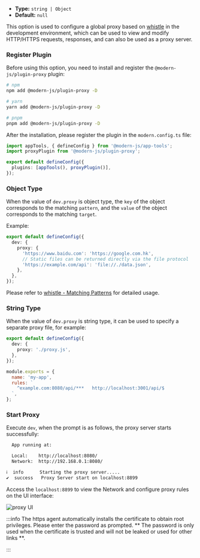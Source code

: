 - **Type:** `string | Object`
- **Default:** `null`

This option is used to configure a global proxy based on [whistle](https://wproxy.org/whistle/) in the development environment, which can be used to view and modify HTTP/HTTPS requests, responses, and can also be used as a proxy server.

### Register Plugin

Before using this option, you need to install and register the `@modern-js/plugin-proxy` plugin:

```bash
# npm
npm add @modern-js/plugin-proxy -D

# yarn
yarn add @modern-js/plugin-proxy -D

# pnpm
pnpm add @modern-js/plugin-proxy -D
```

After the installation, please register the plugin in the `modern.config.ts` file:

```ts title="modern.config.ts"
import appTools, { defineConfig } from '@modern-js/app-tools';
import proxyPlugin from '@modern-js/plugin-proxy';

export default defineConfig({
  plugins: [appTools(), proxyPlugin()],
});
```

### Object Type

When the value of `dev.proxy` is object type, the `key` of the object corresponds to the matching `pattern`, and the `value` of the object corresponds to the matching `target`.

Example:

```ts title="modern.config.ts"
export default defineConfig({
  dev: {
    proxy: {
      'https://www.baidu.com': 'https://google.com.hk',
      // Static files can be returned directly via the file protocol
      'https://example.com/api': 'file://./data.json',
    },
  },
});
```

Please refer to [whistle - Matching Patterns](https://wproxy.org/whistle/pattern.html) for detailed usage.

### String Type

When the value of `dev.proxy` is string type, it can be used to specify a separate proxy file, for example:

```ts title="modern.config.ts"
export default defineConfig({
  dev: {
    proxy: './proxy.js',
  },
});
```

```js title="proxy.js"
module.exports = {
  name: 'my-app',
  rules: `
    ^example.com:8080/api/***   http://localhost:3001/api/$
  `,
};
```

### Start Proxy

Execute `dev`, when the prompt is as follows, the proxy server starts successfully:

```bash
  App running at:

  Local:    http://localhost:8080/
  Network:  http://192.168.0.1:8080/

ℹ  info      Starting the proxy server.....
✔  success   Proxy Server start on localhost:8899
```

Access the `localhost:8899` to view the Network and configure proxy rules on the UI interface:

![proxy UI](https://lf3-static.bytednsdoc.com/obj/eden-cn/aphqeh7uhohpquloj/modern-js/docs/dev-proxy.png)

:::info
The https agent automatically installs the certificate to obtain root privileges. Please enter the password as prompted. ** The password is only used when the certificate is trusted and will not be leaked or used for other links **.

:::
